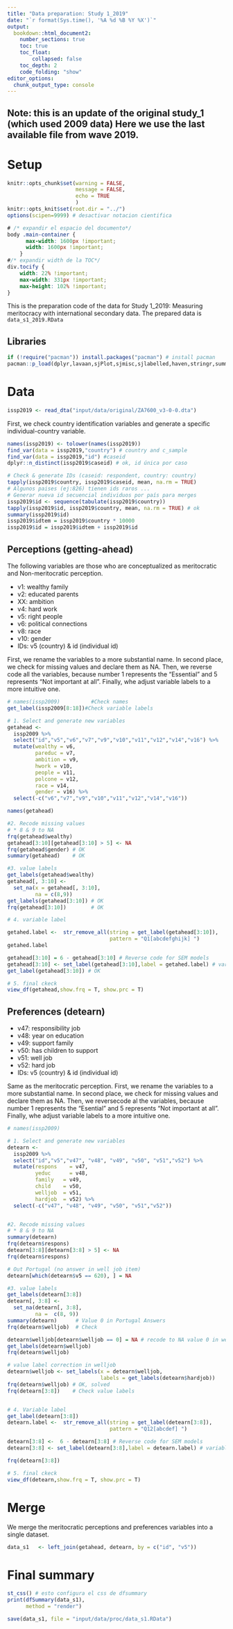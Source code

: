 ```yaml
---
title: "Data preparation: Study 1_2019"
date: "`r format(Sys.time(), '%A %d %B %Y %X')`"
output:
  bookdown::html_document2:
    number_sections: true
    toc: true
    toc_float:
        collapsed: false
    toc_depth: 2
    code_folding: "show"
editor_options:
  chunk_output_type: console
---
```


## Note: this is an update  of the original study_1 (which used 2009 data) Here we use the last available file from wave 2019.


# Setup

```r
knitr::opts_chunk$set(warning = FALSE, 
                      message = FALSE, 
                      echo = TRUE 
                      )
knitr::opts_knit$set(root.dir = "../")
options(scipen=9999) # desactivar notacion cientifica
```

```css
# /* expandir el espacio del documento*/
body .main-container {
      max-width: 1600px !important;
      width: 1600px !important;
    }
#/* expandir width de la TOC*/
div.tocify {
    width: 22% !important;
    max-width: 331px !important;
    max-height: 102% !important;
}
```
This is the preparation code of the data for Study 1_2019: Measuring meritocracy with international secondary data. The prepared data is `data_s1_2019.RData`


## Libraries
```r
if (!require("pacman")) install.packages("pacman") # install pacman
pacman::p_load(dplyr,lavaan,sjPlot,sjmisc,sjlabelled,haven,stringr,summarytools)
```

# Data 

```r
issp2019 <- read_dta("input/data/original/ZA7600_v3-0-0.dta")
```


First, we check country identification variables and generate a specific individual-country variable.

```r
names(issp2019) <- tolower(names(issp2019))
find_var(data = issp2019,"country") # country and c_sample
find_var(data = issp2019,"id") #caseid
dplyr::n_distinct(issp2019$caseid) # ok, id única por caso 

# Check & generate IDs (caseid: respondent, country: country)
tapply(issp2019$country, issp2019$caseid, mean, na.rm = TRUE)
# Algunos paises (ej:826) tienen ids raros ...
# Generar nueva id secuencial individuos por país para merges
issp2019$id <- sequence(tabulate(issp2019$country))
tapply(issp2019$id, issp2019$country, mean, na.rm = TRUE) # ok
summary(issp2019$id)
issp2019$idtem = issp2019$country * 10000
issp2019$id = issp2019$idtem + issp2019$id
```

## Perceptions (getting-ahead)

The following variables are those who are conceptualized as meritocratic and Non-meritocratic perception. 

*  v1: wealthy family
*  v2: educated parents
*  XX: ambition 
*  v4: hard work 
*  v5: right people
*  v6: political connections
*  v8: race 
* v10: gender 
* IDs: v5 (country) & id (individual id)

First, we rename the variables to a more substantial name. In second place, we check for missing values and declare them as NA. Then, we reverse code all the variables, because number 1 represents the "Essential" and 5 represents "Not important at all". Finally, whe adjust variable labels to a more intuitive one. 

```r
# names(issp2009)          #Check names
get_label(issp2009[8:18])#Check variable labels

# 1. Select and generate new variables
getahead <- 
  issp2009 %>%
  select("id","v5","v6","v7","v9","v10","v11","v12","v14","v16") %>% 
  mutate(wealthy = v6,
         pareduc = v7,
         ambition = v9,
         hwork = v10,
         people = v11,
         polcone = v12,
         race = v14,
         gender = v16) %>% 
  select(-c("v6","v7","v9","v10","v11","v12","v14","v16"))

names(getahead)

#2. Recode missing values
# * 8 & 9 to NA
frq(getahead$wealthy)
getahead[3:10][getahead[3:10] > 5] <- NA
frq(getahead$gender) # OK
summary(getahead)    # OK

#3. value labels
get_labels(getahead$wealthy)
getahead[, 3:10] <- 
  set_na(x = getahead[, 3:10],
         na = c(8,9))
get_labels(getahead[3:10]) # OK
frq(getahead[3:10])        # OK

# 4. variable label

getahed.label <-  str_remove_all(string = get_label(getahead[3:10]),
                                 pattern = "Q1[abcdefghijk] ")
getahed.label

getahead[3:10] = 6 - getahead[3:10] # Reverse code for SEM models
getahead[3:10] <- set_label(getahead[3:10],label = getahed.label) # variable label
get_label(getahead[3:10]) # OK

# 5. final ckeck   
view_df(getahead,show.frq = T, show.prc = T)
```

## Preferences (detearn)

* v47: responsibility job
* v48: year on education
* v49: support family
* v50: has children to support
* v51: well job
* v52: hard job
* IDs: v5 (country) & id (individual id)

Same as the meritocratic perception. First, we rename the variables to a more substantial name. In second place, we check for missing values and declare them as NA. Then, we reversecode al the variables, because number 1 represents the "Esential" and 5 represents "Not important at all". Finally, whe adjust variable labels to a more intuitive one. 

```r
# names(issp2009)

# 1. Select and generate new variables
detearn <- 
  issp2009 %>%
  select("id","v5","v47", "v48", "v49", "v50", "v51","v52") %>% 
  mutate(respons 	= v47,
         yeduc  	= v48,
         family   = v49,
         child    = v50,
         welljob  = v51,
         hardjob  = v52) %>% 
  select(-c("v47", "v48", "v49", "v50", "v51","v52"))


#2. Recode missing values
# * 8 & 9 to NA
summary(detearn)
frq(detearn$respons)
detearn[3:8][detearn[3:8] > 5] <- NA
frq(detearn$respons) 

# Out Portugal (no answer in well job item)
detearn[which(detearn$v5 == 620), ] = NA

#3. value labels
get_labels(detearn[3:8])
detearn[, 3:8] <- 
  set_na(detearn[, 3:8],
         na =  c(8, 9)) 
summary(detearn)      # Value 0 in Portugal Answers
frq(detearn$welljob)  # Check 

detearn$welljob[detearn$welljob == 0] = NA # recode to NA value 0 in welljob
get_labels(detearn$welljob)
frq(detearn$welljob)

# value label correction in welljob
detearn$welljob <- set_labels(x = detearn$welljob,
                              labels = get_labels(detearn$hardjob))
frq(detearn$welljob) # OK, solved
frq(detearn[3:8])    # Check value labels


# 4. Variable label
get_label(detearn[3:8])
detearn.label <-  str_remove_all(string = get_label(detearn[3:8]),
                                 pattern = "Q12[abcdef] ")

detearn[3:8] <-  6 - detearn[3:8] # Reverse code for SEM models
detearn[3:8] <- set_label(detearn[3:8],label = detearn.label) # variable label

frq(detearn[3:8])

# 5. final ckeck   
view_df(detearn,show.frq = T, show.prc = T)
```

# Merge

We merge the meritocratic perceptions and preferences variables into a single dataset. 

```r
data_s1   <- left_join(getahead, detearn, by = c("id", "v5"))
```

# Final summary
```r
st_css() # esto configura el css de dfsummary
print(dfSummary(data_s1),
      method = "render")
```

```r
save(data_s1, file = "input/data/proc/data_s1.RData")
```

